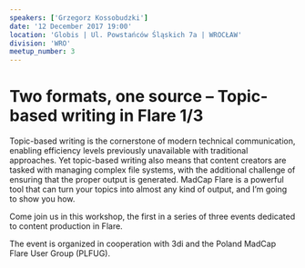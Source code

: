 ```yaml
---
speakers: ['Grzegorz Kossobudzki']
date: '12 December 2017 19:00'
location: 'Globis | Ul. Powstańców Śląskich 7a | WROCŁAW'
division: 'WRO'
meetup_number: 3
---
```


# Two formats, one source – Topic-based writing in Flare 1/3

Topic-based writing is the cornerstone of modern technical communication,
enabling efficiency levels previously unavailable with traditional approaches.
Yet topic-based writing also means that content creators are tasked with
managing complex file systems, with the additional challenge of ensuring that
the proper output is generated. MadCap Flare is a powerful tool that can turn
your topics into almost any kind of output, and I’m going to show you how.

Come join us in this workshop, the first in a series of three events dedicated
to content production in Flare.

The event is organized in cooperation with 3di and the Poland MadCap Flare User
Group (PLFUG).
